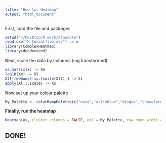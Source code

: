 ```yaml
---
title: "How to: Heatmap"
output: "html_document"
---
```


First, load the file and packages 
```r
setwd("~/Desktop/R work/FlowCore")
read.csv("N Concatflow.csv") -> x
library(ComplexHeatmap)
library(dendextend)
```
Next, scale the data by columns (log transformed)
```r
as.matrix(x) -> Xm
log10(Xm) -> Xl
Xl[!rowSums(!is.finite(Xl)),] -> Xl
apply(Xl,2,scale) -> Xs
```
Now set up your colour palette
```r
My_Palette <- colorRampPalette(c("navy","aliceblue","bisque","chocolate1","firebrick"))(256)
```
**Finally, run the heatmap**
```r
Heatmap(Xs, cluster_columns = FALSE, col = My_Palette, row_dend_width = unit(3,"cm"))
```


## DONE!

